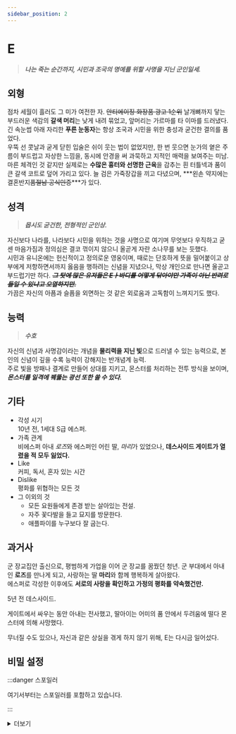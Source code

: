 ```yaml
---
sidebar_position: 2
---
```



# E
> ***나는 죽는 순간까지, 시민과 조국의 명예를 위할 사명을 지닌 군인일세.***

<MemberTemplate
  title="헌터즈"
  image="/img/h.png"
  codename="E"
  gender="남성"
  age="41"
  height="192cm"
  affiliation="리더"
  ability="[S급] 수호"
  bg="#FFC801"
  cr="#fff"
/>

## 외형
점차 세월이 흘러도 그 미가 여전한 자. ~~안티에이징 화장품 광고 1순위~~
날개뼈까지 닿는 부드러운 색감의 **갈색 머리**는 낮게 내려 묶었고, 앞머리는 가르마를 타 이마를 드러냈다. 긴 속눈썹 아래 자리한 **푸른 눈동자**는 항상 조국과 시민을 위한 충성과 굳건한 결의를 품었다.  
우뚝 선 콧날과 굳게 닫힌 입술은 쉬이 웃는 법이 없었지만, 한 번 웃으면 눈가의 옅은 주름이 부드럽고 자상한 느낌을, 동시에 안경을 써 과묵하고 지적인 매력을 보여주는 미남.  
마른 체격인 것 같지만 실제로는 **수많은 흉터와 선명한 근육**을 감추는 흰 터틀넥과 품이 큰 갈색 코트로 덮어 가리고 있다. 늘 검은 가죽장갑을 끼고 다녔으며, ***왼손 약지에는 결혼반지~~품절남 공식인증~~***가 있다.  

## 성격
> ***몹시도 굳건한, 전형적인 군인상.***  
  
자신보다 나라를, 나라보다 시민을 위하는 것을 사명으로 여기며 무엇보다 우직하고 굳센 마음가짐과 정의심은 결코 꺾이지 않으니 올곧게 자란 소나무를 보는 듯했다.  
시민과 유니온에는 헌신적이고 정의로운 영웅이며, 때로는 단호하게 뜻을 밀어붙이고 상부에게 저항하면서까지 옳음을 행하려는 신념을 지녔으나, 막상 개인으로 만나면 올곧고 부드럽기만 하다. ***~~그 탓에 많은 유저들은 Eㅏ바디를 어떻게 닦아야만 가족이 아닌 반려로 들일 수 있냐고 오열하지만.~~***  
가끔은 자신의 아픔과 슬픔을 외면하는 것 같은 외로움과 고독함이 느껴지기도 했다.  

## 능력
> ***수호***  
  
자신의 신념과 사명감이라는 개념을 **물리력을 지닌 빛**으로 드러낼 수 있는 능력으로, 본인의 신념이 깊을 수록 능력이 강해지는 반개념계 능력.  
주로 빛을 방패나 결계로 만들어 상대를 지키고, 몬스터를 처리하는 전투 방식을 보이며, ***몬스터를 일격에 꿰뚫는 광선 또한 쏠 수 있다.***  

## 기타
- 각성 시기  
10년 전, 1세대 S급 에스퍼.
- 가족 관계  
비에스퍼 아내 *로즈*와 에스퍼인 어린 딸, *마리*가 있었으나, **데스사이드 게이트가 열렸을 적 모두 잃었다.**
- Like  
커피, 독서, 혼자 있는 시간
- Dislike  
평화를 위협하는 모든 것
- 그 이외의 것
  - 모든 요원들에게 존경 받는 살아있는 전설.
  - 자주 꽃다발을 들고 묘지를 방문한다.
  - 애플파이를 누구보다 잘 굽는다.

## 과거사
군 장교집안 출신으로, 평범하게 가업을 이어 군 장교를 꿈꿨던 청년. 군 부대에서 아내인 **로즈**를 만나게 되고, 사랑하는 딸 **마리**와 함께 행복하게 살아왔다.  
에스퍼로 각성한 이후에도 **서로의 사랑을 확인하고 가정의 평화를 약속했건만.**  
  
5년 전 데스사이드.  
  
게이트에서 싸우는 동안 아내는 전사했고, 딸아이는 어미의 품 안에서 두려움에 떨다 몬스터에 의해 사망했다.  
  
무너질 수도 있으나, 자신과 같은 상실을 겪게 하지 않기 위해, E는 다시금 일어섰다.  

## 비밀 설정

:::danger 스포일러

여기서부터는 스포일러를 포함하고 있습니다.

:::


<details>
  <summary>더보기</summary>

    에반 하워드 브라이트에겐 사랑하는 아내 **로즈 웨일스**와 **마리 루비 브라이트**가 있었다.  
    같은 부대에서 후임으로 만난 여성, **로즈**와 운명적인 사랑을 했느냐면, 그건 또 아니다. 제법 마찰이 있었기에.  
    사소하게는 기강에 대한 것, 조국에 대하여 생각하는 작은 신념의 차이, 크게는 상관인 자신에게 *옳은 것에 대해 질문하는 맹랑함*까지…….  
    언제부터일까. 그 마찰이 자신의 삶에 필요한 것이라 생각이 들었을 때가. 자신만이 품었던 것이라 생각했거늘, 막상 로즈 또한 같은 생각을 품고 있었다.  
      
    두 사람의 결혼은 일사천리로 진행됐다. 어쩌면 로즈의 배에 무럭무럭 자라고 있을 작은 천사를 위했을지도 모르고, 에반이 누구보다 로즈를 사랑했기 때문일지도 모른다. 조금이라도 더 행복해지고 싶었던 두 사람은 5월의 축복 아래, 가정을 꾸렸다.  
      
    10년 전, 에반이 에스퍼로 각성하고, 웃는 모습이 천사같은 딸아이도 에스퍼라는 판정을 받았을 적, 에반은 두렵지 않았다.  
    세상은 끝없이 변화하고, 받아들이기 때문에. 자신과 딸아이가 이방인이라 받아들여져도 언젠가는 함께 할 수 있기에.  
    그리고, 로즈 또한 그와 같은 마음으로 가정을 지켰기에.  
      
    그의 지나치게 강해진 육체적 힘에, 로즈는 앞으로 남편과 팔씨름은 못하겠다며 너스레를 떨었다.  
    행여 아내가 다칠까 궂은 일을 도맡아 할 적엔 로즈는 힐링팩터라며 농담을 던졌다.  
    딸아이 마리는 항상 곰인형을 움직이며 엄마를 놀래켰고, 때로는 능력으로 엄마와 함께 나무 위로 올라가 그를 골탕먹이기도 했다.  
      
    하지만, 행복하고 단란한 생활은 5년 전 끝이 났다.  
    ***데스 사이드 게이트.***  
    자신이 게이트 안에서 고군분투하며 가정을 지키기 위해 발악했을 적.  
    영광스러운 군인이던 로즈 또한 총을 들고 나서 대피소로 향했다.  
    누군가의 가정을 지켰고, 딸을 지켰다.  
    그러나 S급 몬스터를 일반인이 이길 수는 없었다.  
    치명상을 입어 죽어가는 순간에도 시민을 대피시키고, 겁에 질린 딸을 안아 토닥여주다 *로즈는 숨을 거뒀다.*  
    눈도 감지 못하고 생을 마감하고 얼마 지나지 않아, 그 주변을 다시금 어슬렁거리던 몬스터는 *품 안에 살아있던 마리까지 헤집어 숨통을 끊었다.*  
      
    ***게이트를 뛰쳐나가 본 두 사람의 시체를 수습하고 장례를 치를 적***, 그는 고개를 들었다.  
    다시금 맑아진 하늘. 나는 무엇을 위해 살아왔는가, 이리도 살고자 발악했는가, 살긴 하였는가.  
    그리고 그는 천천히 일어섰다.  
      
    자신과 같은 비극을 다른 누군가는 품지 않길 바라여.  
    그것이 제 아내와 딸이 바라는 마지막 인사일 테니.  

</details>
